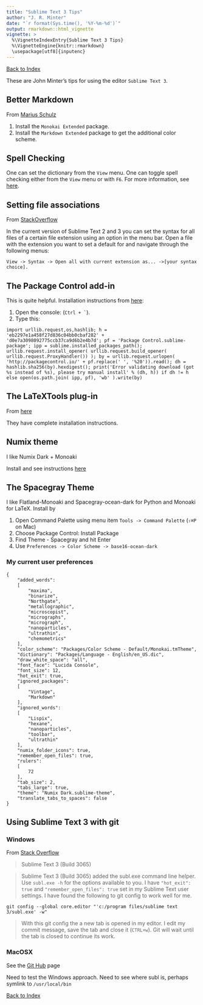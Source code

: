 ```yaml
---
title: "Sublime Text 3 Tips"
author: "J. R. Minter"
date: "`r format(Sys.time(), '%Y-%m-%d')`"
output: rmarkdown::html_vignette
vignette: >
  %\VignetteIndexEntry{Sublime Text 3 Tips}
  %\VignetteEngine{knitr::rmarkdown}
  \usepackage[utf8]{inputenc}
---
```


[Back to Index](../README.html)

These are John Minter's tips for using the editor ``Sublime Text 3``.

## Better Markdown

From [Marius Schulz](https://blog.mariusschulz.com/2014/12/16/how-to-set-up-sublime-text-for-a-vastly-better-markdown-writing-experience)

1. Install the `Monokai Extended` package.
2. Install the `Markdown Extended` package to get the additional color scheme.


## Spell Checking
One can set the dictionary from the ``View`` menu. One can toggle spell checking either from the ``View`` menu or with ``F6``. For more information, see [here](https://www.sublimetext.com/docs/3/spell_checking.html).

## Setting file associations

From [StackOverflow](http://stackoverflow.com/questions/7574502/set-default-syntax-to-different-filetype-in-sublime-text-2)

In the current version of Sublime Text 2 and 3 you can set the syntax for all files of a certain file extension using an option in the menu bar. Open a file with the extension you want to set a default for and navigate through the following menus: 

```View -> Syntax -> Open all with current extension as... ->[your syntax choice].```

## The Package Control add-in

This is quite helpful. Installation instructions from
[here](https://packagecontrol.io/installation#st3):

1. Open the console: (``Ctrl + ` ``). 
2. Type this:
```
import urllib.request,os,hashlib; h = 'eb2297e1a458f27d836c04bb0cbaf282' + 'd0e7a3098092775ccb37ca9d6b2e4b7d'; pf = 'Package Control.sublime-package'; ipp = sublime.installed_packages_path(); urllib.request.install_opener( urllib.request.build_opener( urllib.request.ProxyHandler()) ); by = urllib.request.urlopen( 'http://packagecontrol.io/' + pf.replace(' ', '%20')).read(); dh = hashlib.sha256(by).hexdigest(); print('Error validating download (got %s instead of %s), please try manual install' % (dh, h)) if dh != h else open(os.path.join( ipp, pf), 'wb' ).write(by)
```

## The LaTeXTools plug-in

From [here](https://github.com/SublimeText/LaTeXTools)

They have complete installation instructions.

## Numix theme

I like Numix Dark + Monoaki

Install and see instructions [here](https://packagecontrol.io/packages/Numix%20Theme)

## The Spacegray Theme

I like Flatland-Monoaki and Spacegray-ocean-dark for Python  and Monoaki for LaTeX. Install by

1. Open Command Palette using menu item ``Tools -> Command Palette`` (`` ⇧⌘P`` on Mac)
2. Choose Package Control: Install Package
3. Find Theme - Spacegray and hit Enter
4. Use ``Preferences -> Color Scheme -> base16-ocean-dark``

### My current user preferences

```
{
	"added_words":
	[
		"maxima",
		"binarize",
		"Northgate",
		"metallographic",
		"microscopist",
		"micrographs",
		"micrograph",
		"nanoparticles",
		"ultrathin",
		"chemometrics"
	],
	"color_scheme": "Packages/Color Scheme - Default/Monokai.tmTheme",
	"dictionary": "Packages/Language - English/en_US.dic",
	"draw_white_space": "all",
	"font_face": "Lucida Console",
	"font_size": 12,
	"hot_exit": true,
	"ignored_packages":
	[
		"Vintage",
		"Markdown"
	],
	"ignored_words":
	[
		"Lispix",
		"hexane",
		"nanoparticles",
		"toolbar",
		"ultrathin"
	],
	"numix_folder_icons": true,
	"remember_open_files": true,
	"rulers":
	[
		72
	],
	"tab_size": 2,
	"tabs_large": true,
	"theme": "Numix Dark.sublime-theme",
	"translate_tabs_to_spaces": false
}
```
## Using Sublime Text 3 with git

### Windows

From [Stack Overflow](http://stackoverflow.com/questions/8951275/git-config-core-editor-how-to-make-sublime-text-the-default-editor-for-git-on)

> Sublime Text 3 (Build 3065)

> Sublime Text 3 (Build 3065) added the subl.exe command line helper. Use `subl.exe -h` for the options available to you. I have `"hot_exit": true` and `"remember_open_files": true` set in my Sublime Text user settings. I have found the following to git config to work well for me.

```
git config --global core.editor "'c:/program files/sublime text 3/subl.exe' -w"
```

> With this git config the a new tab is opened in my editor. I edit my commit message, save the tab and close it (`CTRL+w`). Git will wait until the tab is closed to continue its work.

### MacOSX

See the [Git Hub](https://help.github.com/articles/associating-text-editors-with-git/) page

Need to test the Windows approach. Need to see where subl is, perhaps symlink to `/usr/local/bin`

[Back to Index](../README.html)
